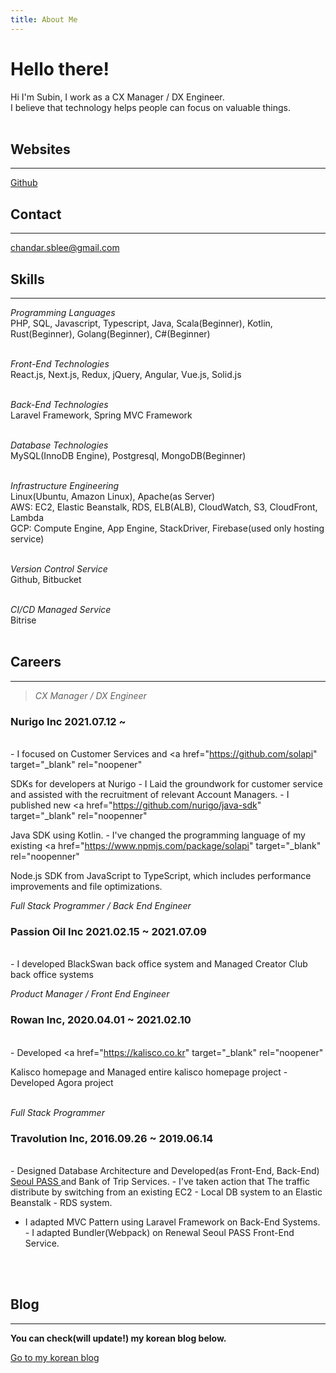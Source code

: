 ```yaml
---
title: About Me
---
```


# Hello there!

Hi I'm Subin, I work as a CX Manager / DX Engineer.<br/>
I believe that technology helps people can focus on valuable things.<br /><br />

## Websites

---

<a href="https://github.com/Palbahngmiyine" target="_blank" rel="noopener">
  Github
</a>

## Contact

---

[chandar.sblee@gmail.com](mailto:chandar.sblee@gmail.com)

## Skills

---

_Programming Languages_<br />
PHP, SQL, Javascript, Typescript, Java, Scala(Beginner), Kotlin, Rust(Beginner), Golang(Beginner), C#(Beginner)<br /><br />

_Front-End Technologies_<br />
React.js, Next.js, Redux, jQuery, Angular, Vue.js, Solid.js<br /><br />

_Back-End Technologies_<br />
Laravel Framework, Spring MVC Framework<br /><br />

_Database Technologies_<br />
MySQL(InnoDB Engine), Postgresql, MongoDB(Beginner)<br /><br />

_Infrastructure Engineering_<br />
Linux(Ubuntu, Amazon Linux), Apache(as Server)<br />
AWS: EC2, Elastic Beanstalk, RDS, ELB(ALB), CloudWatch, S3, CloudFront, Lambda<br />
GCP: Compute Engine, App Engine, StackDriver, Firebase(used only hosting service)<br /><br />

_Version Control Service_<br />
Github, Bitbucket<br /><br />

_CI/CD Managed Service_<br />
Bitrise<br /><br />

## Careers

---

> _CX Manager / DX Engineer_

### Nurigo Inc 2021.07.12 ~

<br />- I focused on Customer Services and <a
  href="https://github.com/solapi"
  target="_blank"
  rel="noopener"
>
  SDKs
</a> for developers at Nurigo - I Laid the groundwork for customer service and assisted
with the recruitment of relevant Account Managers. - I published new <a
  href="https://github.com/nurigo/java-sdk"
  target="_blank"
  rel="noopenner"
>
  Java SDK
</a> using Kotlin. - I've changed the programming language of my existing <a
  href="https://www.npmjs.com/package/solapi"
  target="_blank"
  rel="noopenner"
>
  Node.js SDK
</a> from JavaScript to TypeScript, which includes performance improvements and file
optimizations.
<br />

_Full Stack Programmer / Back End Engineer_

### Passion Oil Inc 2021.02.15 ~ 2021.07.09

<br />
- I developed BlackSwan back office system and Managed Creator Club back office systems
<br />

_Product Manager / Front End Engineer_

### Rowan Inc, 2020.04.01 ~ 2021.02.10

<br />- Developed <a
  href="https://kalisco.co.kr"
  target="_blank"
  rel="noopener"
>
  Kalisco homepage
</a> and Managed entire kalisco homepage project - Developed Agora project
<br />
<br />

_Full Stack Programmer_<br />

### Travolution Inc, 2016.09.26 ~ 2019.06.14

<br />- Designed Database Architecture and Developed(as Front-End, Back-End)
<a href="https://www.seoultravelpass.com" target="_blank" rel="noopenner">
  Seoul PASS
</a> and Bank of Trip Services. - I've taken action that The traffic distribute by
switching from an existing EC2 - Local DB system to an Elastic Beanstalk - RDS system.
- I adapted MVC Pattern using Laravel Framework on Back-End Systems. - I adapted
Bundler(Webpack) on Renewal Seoul PASS Front-End Service.
<br />
<br />

## Blog

---

**You can check(will update!) my korean blog below.**

<a href="https://blog.subux.dev" target="_blank" rel="noopener">
  Go to my korean blog
</a>

